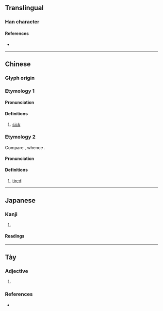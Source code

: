 {{character info}}
==Translingual==

===Han character===
{{Han char|rn=104|rad=疒|as=02|sn=7|four=|canj=KNHS|ids=⿸疒乃}}

====References====
* {{Han ref|kx=0769.020|dkj=22017|dj=1179.050|hdz=42659.140|uh=7593|ud=30099}}

----

==Chinese==

===Glyph origin===
{{Han etym}}

===Etymology 1===
{{zh-forms}}

====Pronunciation====
{{zh-pron
|m=nǎi
|mc=y
|oc=y
|cat=
}}

====Definitions====
{{zh-hanzi}}

# {{lb|zh|obsolete}} [[sick]]

===Etymology 2===
{{zh-forms|alt=𤵜}}
Compare {{cog|tai-pro|*ʰnɯəjᴮ||[[tired]]; [[exhausted]]}}, whence {{cog|za|naiq}}.

====Pronunciation====
{{zh-pron
|c=naai3
|c-t=nai1
|cat=a
}}

====Definitions====
{{zh-hanzi}}

# {{lb|zh|Cantonese}} [[tired]]

----

==Japanese==

===Kanji===
{{ja-kanji|grade=|rs=疒02}}

# {{rfdef|ja|sort=疒02}}

====Readings====
{{ja-readings
|on=ざい, ない, だい, ね, きゅう<きう
|kun=やむ, やまい, ほつす
|nanori=
}}

----

==Tày==

===Adjective===
{{head|tyz|adjective|tr=nái}}

# {{tyz-Nom form of|nái|[[tired]]}}

===References===
* {{r:tyz:tdcnt}}